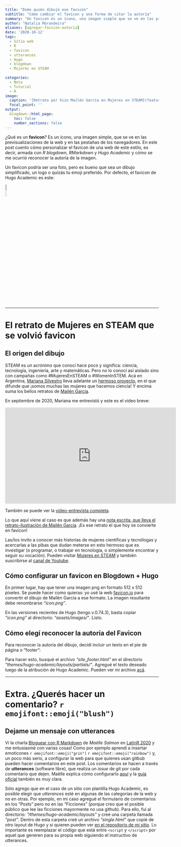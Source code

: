 ```yaml
---
title: "Dime quién dibujó ese favicon"
subtitle: "Cómo cambiar el favicon y una forma de citar la autoría"
summary: "Un favicon es un ícono, una imagen simple que se ve en las previsualizaciones de la web y en las pestañas de los navegadores. Cuento cómo personalizar el favicon de una web de este estilo (blogdown + RMarkdown + Hugo Academic) y cómo cité la autoría de la imagen en el pie de la web. De yapa muestro cómo configurar comentarios con utterances."
author: "Natalia Morandeira"
aliases: [agregar-favicon-autoria]
date: '2020-10-12'
tags:
  - Sitio web
  - R
  - favicon
  - utterances
  - Hugo
  - blogdown
  - Mujeres en STEAM
  
categories:
  - Nota
  - Tutorial
  - R
image:
  caption: '[Retrato por hizo Mailén García en Mujeres en STEAM](featured.jpg)'
  focal_point: ''
output:
  blogdown::html_page:
    toc: false
    number_sections: false
---
```


¿Qué es un **favicon**? Es un ícono, una imagen simple, que se ve en las previsualizaciones de la web y en las pestañas de los navegadores. En este post cuento cómo personalizar el favicon de una web de este estilo, es decir, armada con *R blogdown*, *RMarkdown* y *Hugo Academic* y cómo se me ocurrió reconocer la autoría de la imagen.

Un favicon podría ser una foto, pero es bueno que sea un dibujo simplificado, un logo o quizás tu emoji preferido. Por defecto, el favicon de Hugo Academic es este:

![](img/post_favicon/favicon-hugo.png){width=10%}


------------


# El retrato de Mujeres en STEAM que se volvió favicon
## El origen del dibujo

STEAM es un acrónimo que conocí hace poco y significa: ciencia, tecnología, ingeniería, arte y matemáticas. Pero no lo conocí así aislado sino con campañas como #MujeresEnSTEAM o #WomenInSTEM. Acá en Argentina, [Mariana Silvestro](https://twitter.com/maruglobina) lleva adelante un [hermoso proyecto](https://medium.com/mujeresensteam), en el que difunde que ¡somos muchas las mujeres que hacemos ciencia! Y encima suma los bellos retratos de [Mailén García](https://www.instagram.com/mimi.ocean_/).

En septiembre de 2020, Mariana me entrevistó y este es el video breve:

<iframe width="560" height="315" src="https://www.youtube.com/embed/Nhb86NvGFNM" frameborder="0" allow="accelerometer; autoplay; clipboard-write; encrypted-media; gyroscope; picture-in-picture" allowfullscreen></iframe>

También se puede ver la [video-entrevista completa](https://www.youtube.com/watch?v=p5m-4s43-5c). 

Lo que aquí viene al caso es que además hay una [nota escrita, que lleva el retrato-ilustración de Mailén García](https://medium.com/mujeresensteam/mujeres-en-steam-qui%C3%A9n-es-natalia-morandeira-c326be5d92ee). ¡Es ese retrato el que hoy se convierte en favicon! 

Las/los invito a conocer más historias de mujeres científicas y tecnólogas y acercarlas a las pibas que dudan meterse en esto hermoso que es investigar (o programar, o trabajar en tecnología, o simplemente encontrar y seguir su vocación). Pueden visitar [Mujeres en STEAM](https://medium.com/mujeresensteam) y también suscribirse al [canal de Youtube](https://www.youtube.com/channel/UCuloI62_9TeZfRIu9jQ7i5A).


## Cómo configurar un favicon en Blogdown + Hugo

En primer lugar, hay que tener una imagen png en formato 512 x 512 píxeles. Se puede hacer como quieras: yo usé la web [favicon.io](https://favicon.io/) para convertir el dibujo de Mailén García a ese formato. La imagen resultante debe renombrarse _"icon.png"_.

En las versiones recientes de Hugo (tengo v.0.74.3), basta copiar _"icon.png"_ al directorio: _"assets/images/"_. Listo.


## Cómo elegí reconocer la autoría del Favicon

Para reconocer la autoría del dibujo, decidí incluir un texto en el pie de página o "footer":

Para hacer esto, busqué el archivo _"site_footer.html"_ en el directorio _"themes/hugo-academic/layouts/partials/"_. Agregué el texto deseado luego de la atribución de Hugo Academic. Pueden ver mi archivo [acá](https://github.com/nmorandeira/Website/blob/master/themes/hugo-academic/layouts/partials/site_footer.html).

-----------------
# Extra. ¿Querés hacer un comentario? `r emojifont::emoji("blush")`
## Dejame un mensaje con utterances
Vi la charla [Bloguear con R Markdown](https://masalmon.eu/talks/2020-10-09-bloguear/) de _Maëlle Salmon_ en [LatinR 2020](https://latin-r.com/) y me entusiasmé con varias cosas! Como por ejemplo aprendí a insertar emoticones `r emojifont::emoji("grin")` `r emojifont::emoji("rainbow")` y, un poco más serio, a configurar la web para que quienes usan gitbub pueden hacer comentarios en este post. Los comentarios se hacen a través de **utterances** (software libre), que realiza un _issue_ de git por cada comentario que dejen. Maëlle explica cómo configurarlo [aquí](https://masalmon.eu/2019/10/02/disqus/) y la [guía oficial](https://utteranc.es/#configuration) también es muy clara.

Sólo agrego que en el caso de un sitio con plantilla Hugo Academic, es posible elegir que *utterances* esté en algunas de las categorías de la web y no en otras. Por ejemplo, en mi caso agregué el formulario de comentarios en los "Posts" pero no en las "Ficciones" (porque creo que el posible público que lee las ficciones mayormente no usa github). Para ello, fui al directorio: _"/themes/hugo-academic/layouts"_ y creé una carpeta llamada _"post"_. Dentro de esta carpeta creé un archivo _"single.html"_ que copié de otro layout de Hugo y si quieren pueden ver [en el repositorio de mi sitio](https://github.com/nmorandeira/Website/blob/master/themes/hugo-academic/layouts/post/single.html). Lo importante es reemplazar el código que está entre `<script` y `</script>` por aquel que generen para su propia web siguiendo el instructivo de utterances. 